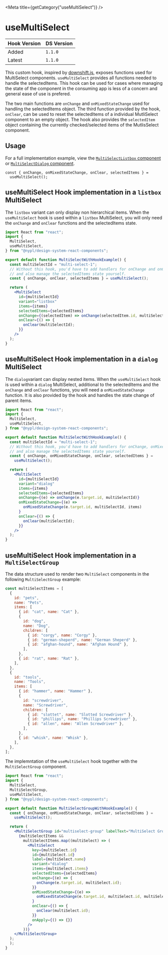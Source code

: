 

<Meta title={getCategory("useMultiSelect")} />

# useMultiSelect

| Hook Version | DS Version |
| ------------ | ---------- |
| Added        | `1.1.0`    |
| Latest       | `1.1.0`    |

This custom hook, inspired by [downshift.js](https://www.downshift-js.com/),
exposes functions used for MultiSelect components. `useMultiSelect` provides all functions needed to handle the selectedItems. This hook can be used for
cases where managing the state of the component in the consuming app is less of a concern and general ease of use is prefered.

The two main functions are `onChange` and `onMixedStateChange` used for handling the selectedItems object. The third function provided by the hook, `onClear`,
can be used to reset the selectedItems of a individual MutliSelect component to an empty object. The hook also provides the `selectedItem` object containing the currently checked/selected
items of the MutlisSelect component.

## Usage

For a full implementation example, view the [`MultiSelectListbox` component](https://github.com/NYPL/nypl-design-system/blob/development/src/components/MultiSelect/MultiSelectListbox.tsx) or [`MultiSelectDialog` component](https://github.com/NYPL/nypl-design-system/blob/development/src/components/MultiSelect/MultiSelectDialog.tsx).

```tsx
const { onChange, onMixedStateChange, onClear, selectedItems } =
  useMultiSelect();
```

## useMultiSelect Hook implementation in a `listbox` MultiSelect

The `listbox` variant can only display non hierarchical items.
When the `useMultiSelect` hook is used within a `listbox` MultiSelect, you will only need the `onChange` and `onClear` functions and the selectedItems state.

```jsx
import React from "react";
import {
  MultiSelect,
  useMultiSelect,
} from "@nypl/design-system-react-components";

export default function MultiSelectWithHookExample() {
  const multiSelectId = "multi-select-1";
  // Without this hook, you'd have to add handlers for onChange and onClear,
  // and also manage the selectedItems state yourself.
  const { onChange, onClear, selectedItems } = useMultiSelect();

  return (
    <MultiSelect
      id={multiSelectId}
      variant="listbox"
      items={items}
      selectedItems={selectedItems}
      onChange={(selectedItem) => onChange(selectedItem.id, multiSelectId)}
      onClear={() => {
        onClear(multiSelectId);
      }}
    />
  );
}
```

## useMultiSelect Hook implementation in a `dialog` MultiSelect

The `dialog`variant can display nested items.
When the `useMultiSelect` hook is used within a `dialog` MultiSelect, additional to the selectedItems and the `onChange` and `onClear` functions, you will need
a `onMixedStateChange` function. It is also provided by the hook and handles the state change of parent items.

```jsx
import React from "react";
import {
  MultiSelect,
  useMultiSelect,
} from "@nypl/design-system-react-components";

export default function MultiSelectWithHookExample() {
  const multiSelectId = "multi-select-1";
  // Without this hook, you'd have to add handlers for onChange, onMixedStateChange and onClear,
  // and also manage the selectedItems state yourself.
  const { onChange, onMixedStateChange, onClear, selectedItems } =
    useMultiSelect();

  return (
    <MultiSelect
      id={multiSelectId}
      variant="dialog"
      items={items}
      selectedItems={selectedItems}
      onChange={(e) => onChange(e.target.id, multiSelectId)}
      onMixedStateChange={(e) =>
        onMixedStateChange(e.target.id, multiSelectId, items)
      }
      onClear={() => {
        onClear(multiSelectId);
      }}
    />
  );
}
```

## useMultiSelect Hook implementation in a `MultiSelectGroup`

The data structure used to render two `MultiSelect` components in the following `MultiSelectGroup` example:

```jsx
const multiSelectItems = [
  {
    id: "pets",
    name: "Pets",
    items: [
      { id: "cat", name: "Cat" },
      {
        id: "dog",
        name: "Dog",
        children: [
          { id: "corgy", name: "Corgy" },
          { id: "german-sheperd", name: "German Sheperd" },
          { id: "afghan-hound", name: "Afghan Hound" },
        ],
      },
      { id: "rat", name: "Rat" },
    ],
  },
  {
    id: "tools",
    name: "Tools",
    items: [
      { id: "hammer", name: "Hammer" },
      {
        id: "screwdriver",
        name: "Screwdriver",
        children: [
          { id: "slottet", name: "Slotted Screwdriver" },
          { id: "phillips", name: "Phillips Screwdriver" },
          { id: "allen", name: "Allen Screwdriver" },
        ],
      },
      { id: "whisk", name: "Whisk" },
    ],
  },
];
```

The implemntation of the `useMultiSelect` hook together with the `MultiSelectGroup` component.

```jsx
import React from "react";
import {
  MultiSelect,
  MultiSelectGroup,
  useMultiSelect,
} from "@nypl/design-system-react-components";

export default function MultiSelectGroupWithHookExample() {
  const { onChange, onMixedStateChange, onClear, selectedItems } =
    useMultiSelect();

  return (
    <MultiSelectGroup id="multiselect-group" labelText="MultiSelect Group">
      {multiSelectItems &&
        multiSelectItems.map((multiSelect) => (
          <MultiSelect
            key={multiSelect.id}
            id={multiSelect.id}
            label={multiSelect.name}
            variant="dialog"
            items={multiSelect.items}
            selectedItems={selectedItems}
            onChange={(e) => {
              onChange(e.target.id, multiSelect.id);
            }}
            onMixedStateChange={(e) =>
              onMixedStateChange(e.target.id, multiSelect.id, multiSelect.items)
            }
            onClear={() => {
              onClear(multiSelect.id);
            }}
            onApply={() => {}}
          />
        ))}
    </MultiSelectGroup>
  );
  );
}
```
